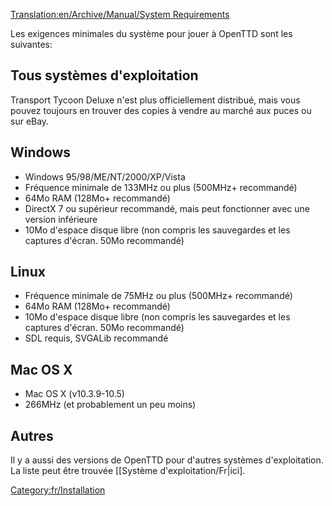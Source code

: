 [[Translation:en/Archive/Manual/System Requirements]]

[[Category:fr/Installation]]

Les exigences minimales du système pour jouer à OpenTTD sont les suivantes:

==Tous systèmes d'exploitation==
{{fr/Avertissement|OpenTTD a pour le moment besoin de [[fr/Archive/Manual/FAQ d'installation||quelques fichiers]] de la version DOS ou Windows de Transport Tycoon ''Deluxe'' original. Notez que ''Transport Tycoon'' est un jeu plus ancien et qui n'est pas compatible.}}

Transport Tycoon Deluxe n'est plus officiellement distribué, mais vous pouvez toujours en trouver des copies à vendre au marché aux puces ou sur eBay.

==Windows== 

*Windows 95/98/ME/NT/2000/XP/Vista
*Fréquence minimale de 133MHz ou plus (500MHz+ recommandé)
*64Mo RAM (128Mo+ recommandé)
*DirectX 7 ou supérieur recommandé, mais peut fonctionner avec une version inférieure
*10Mo d'espace disque libre (non compris les sauvegardes et les captures d'écran. 50Mo recommandé)

==Linux== 
*Fréquence minimale de 75MHz ou plus (500MHz+ recommandé)
*64Mo RAM (128Mo+ recommandé)
*10Mo d'espace disque libre (non compris les sauvegardes et les captures d'écran. 50Mo recommandé)
*SDL requis, SVGALib recommandé

==Mac OS X==
* Mac OS X (v10.3.9-10.5)
* 266MHz (et probablement un peu moins)

==Autres==

Il y a aussi des versions de OpenTTD pour d'autres systèmes d'exploitation. La liste peut être trouvée [[Système d'exploitation/Fr|ici].